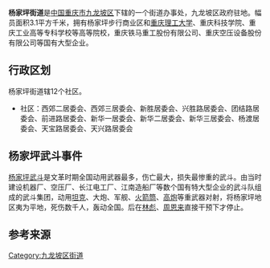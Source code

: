 {{Coord|29.508|N|106.508|E|scale:10000|display=title}}
{{中国乡级行政区
| 行政区全称 = 杨家坪街道
| 景观照片文件名 =
| 景观照片描述 =
| 汉语拼音 = Yangjiaping Jiedao
| 上级行政区 = [[重庆市|重庆市]][[九龙坡区|九龙坡区]]
| 行政区类别 = [[街道办事处|街道]]
| 行政区划代码 = 500107001
| 地理坐标 = 
| 总面积 = 3.1平方公里
| 户籍人口 = 9.5万
| 户籍人口年份 = 2009
| 常住人口 = 21.5万
| 常住人口年份 = 2009
| 人口密度 = 6724人/KM2
| 领导人职务1 =
| 领导人姓名1 =
| 领导人职务2 =
| 领导人姓名2 =
| 行政区划 = 12个居委会
| 官方网站 =
| 政府驻地 = 前进路225号
| 邮政编码 = 400050
| 毗邻行政区 = 
| 位置图文件名 =
| 位置图描述 =
}}
'''杨家坪街道'''是[[中国|中国]][[重庆市|重庆市]][[九龙坡区|九龙坡区]]下辖的一个街道办事处，九龙坡区政府驻地。幅员面积3.1平方千米，拥有杨家坪步行商业区和[[重庆理工大学|重庆理工大学]]、重庆科技学院、重庆工业高等专科学校等高等院校，重庆铁马重工股份有限公司、重庆空压设备股份有限公司等国有大型企业。
==行政区划==
杨家坪街道辖12个社区。
*社区：西郊二居委会、西郊三居委会、新胜居委会、兴胜路居委会、团结路居委会、前进路居委会、新华一居委会、新华二居委会、新华三居委会、杨渡居委会、天宝路居委会、天兴路居委会

== 杨家坪武斗事件 ==

[[杨家坪武斗|杨家坪武斗]]是文革时期全国动用武器最多，伤亡最大，损失最惨重的武斗。由当时建设机器厂、空压厂、长江电工厂、江南造船厂等数个国有特大型企业的武斗队组成的武斗集团，动用[[坦克|坦克]]、大炮、军舰、[[火箭筒|火箭筒]]、[[高炮|高炮]]等重武器对射，将杨家坪地区夷为平地，死伤数千人，轰动全国。后在[[林彪|林彪]]、[[周恩来|周恩来]]直接干预下才停止。

==参考来源==

{{Reflist|2}}

{{九龙坡区行政区划}}
{{重庆行政区划小作品}}

[[Category:九龙坡区街道|Category:九龙坡区街道]]